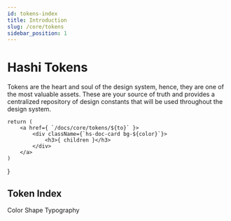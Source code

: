 ```yaml
---
id: tokens-index
title: Introduction
slug: /core/tokens
sidebar_position: 1
---
```


# Hashi Tokens

Tokens are the heart and soul of the design system, hence, they are one of the most valuable assets. These are your source of truth and provides a centralized repository of design constants that will be used throughout the design system.

    return (
        <a href={ `/docs/core/tokens/${to}` }>
            <div className={`hs-doc-card bg-${color}`}>
                <h3>{ children }</h3>
            </div>
        </a>
    )
}

## Token Index

<section class="grid">
    <TokenCard to="color-tokens" color="scarlet">Color</TokenCard>
    <TokenCard to="shape-tokens" color="native-blue">Shape</TokenCard>
    <TokenCard to="typography-tokens" color="plox">Typography</TokenCard>
</section>

